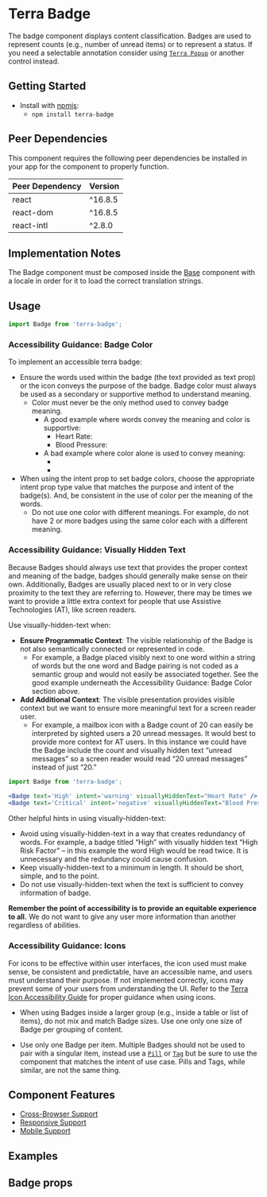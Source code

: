 


<Badge />

# Terra Badge

The badge component displays content classification. Badges are used to represent counts (e.g., number of unread items) or to represent a status. If you need a selectable annotation consider using [`Terra Popup`](https://engineering.cerner.com/terra-ui/components/cerner-terra-framework-docs/popup/popup) or another control instead.

## Getting Started

- Install with [npmjs](https://www.npmjs.com):
  - `npm install terra-badge`

<!-- AUTO-GENERATED-CONTENT:START Peer Dependencies -->
## Peer Dependencies

This component requires the following peer dependencies be installed in your app for the component to properly function.

| Peer Dependency | Version |
|-|-|
| react | ^16.8.5 |
| react-dom | ^16.8.5 |
| react-intl | ^2.8.0 |

<!-- AUTO-GENERATED-CONTENT:END -->

## Implementation Notes
The Badge component must be composed inside the [Base][1] component with a locale in order for it to load the correct translation strings.

[1]: https://engineering.cerner.com/terra-core/components/terra-base/base/base

## Usage

```jsx
import Badge from 'terra-badge';
```

<Notice variant="important" ariaLevel="2">

### Accessibility Guidance: Badge Color
To implement an accessible terra badge:

- Ensure the words used within the badge (the text provided as text prop) or the icon conveys the purpose of the badge. Badge color must always be used as a secondary or supportive method to understand meaning.
  - Color must never be the only method used to convey badge meaning. 
     - A good example where words convey the meaning and color is supportive: 
        - Heart Rate: <BadgeInDoc text='High' intent='warning' visuallyHiddenText="Heart Rate" />
        - Blood Pressure: <BadgeInDoc text='Critical' intent='negative' visuallyHiddenText="Blood Pressure"/>
     - A bad example where color alone is used to convey meaning:
        - <BadgeInDoc text='Heart Rate' intent='warning' />
        - <BadgeInDoc text='Blood Pressure' intent='negative' />
- When using the intent prop to set badge colors, choose the appropriate intent prop type value that matches the purpose and intent of the badge(s). And, be consistent in the use of color per the meaning of the words.
  - Do not use one color with different meanings. For example, do not have 2 or more badges using the same color each with a different meaning.

### Accessibility Guidance: Visually Hidden Text
Because Badges should always use text that provides the proper context and meaning of the badge, badges should generally make sense on their own. Additionally, Badges are usually placed next to or in very close proximity to the text they are referring to. However, there may be times we want to provide a little extra context for people that use Assistive Technologies (AT), like screen readers. 

Use visually-hidden-text when:

- **Ensure Programmatic Context**: The visible relationship of the Badge is not also semantically connected or represented in code.
  - For example, a Badge placed visibly next to one word within a string of words but the one word and Badge pairing is not coded as a semantic group and would not easily be associated together. See the good example underneath the Accessibility Guidance: Badge Color section above.
- **Add Additional Context**: The visible presentation provides visible context but we want to ensure more meaningful text for a screen reader user.
  - For example, a mailbox icon with a Badge count of 20 can easily be interpreted by sighted users a 20 unread messages. It would best to provide more context for AT users. In this instance we could have the Badge include the count and visually hidden text “unread messages” so a screen reader would read “20 unread messages” instead of just “20.”

```jsx
import Badge from 'terra-badge';

<Badge text='High' intent='warning' visuallyHiddenText="Heart Rate" />
<Badge text='Critical' intent='negative' visuallyHiddenText="Blood Pressure"/>
```

Other helpful hints in using visually-hidden-text:

- Avoid using visually-hidden-text in a way that creates redundancy of words. For example, a badge titled “High” with visually hidden text “High Risk Factor” – in this example the word High would be read twice. It is unnecessary and the redundancy could cause confusion.
- Keep visually-hidden-text to a minimum in length. It should be short, simple, and to the point.
- Do not use visually-hidden-text when the text is sufficient to convey information of badge.

**Remember the point of accessibility is to provide an equitable experience to all.** We do not want to give any user more information than another regardless of abilities.

### Accessibility Guidance: Icons

For icons to be effective within user interfaces, the icon used must make sense, be consistent and predictable, have an accessible name, and users must understand their purpose. If not implemented correctly, icons may prevent some of your users from understanding the UI. Refer to the [Terra Icon Accessibility Guide](https://engineering.cerner.com/terra-ui/components/cerner-terra-core-docs/icon/accessibility-guide) for proper guidance when using icons.

</Notice>

- When using Badges inside a larger group (e.g., inside a table or list of items), do not mix and match Badge sizes. Use one only one size of Badge per grouping of content.

- Use only one Badge per item. Multiple Badges should not be used to pair with a singular item, instead use a [`Pill`](https://engineering.cerner.com/terra-ui/components/cerner-terra-framework-docs/pills/filter-pills) or [`Tag`](https://engineering.cerner.com/terra-ui/components/cerner-terra-core-docs/tag/about) but  be sure to use the component that matches the intent of use case. Pills and Tags, while similar, are not the same thing.

## Component Features
* [Cross-Browser Support](https://engineering.cerner.com/terra-ui/about/terra-ui/component-standards#cross-browser-support)
* [Responsive Support](https://engineering.cerner.com/terra-ui/about/terra-ui/component-standards#responsive-support)
* [Mobile Support](https://engineering.cerner.com/terra-ui/about/terra-ui/component-standards#mobile-support)

## Examples
<BadgeIntent title="Intent" />
<BadgeSize title="Size" />
<BadgeIcon title="Icon" />
<BadgeVisuallyHiddenText title="VisuallyHiddenText" />
<BadgeInTable title="BadgeInTable" />

## Badge props
<BadgePropsTable />